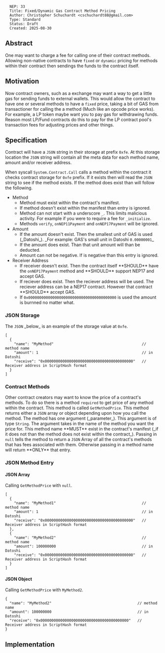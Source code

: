 <pre>
  NEP: 33
  Title: Fixed/Dynamic Gas Contract Method Pricing
  Author: Christopher Schuchardt <cschuchardt88@gmail.com>
  Type: Standard
  Status: Draft
  Created: 2025-08-30
</pre>

==Abstract==

One may want to charge a fee for calling one of their contract methods. Allowing non-native contracts to have <code>fixed</code> or <code>dynamic</code>
pricing for methods within their contract then sendings the funds to the contract itself.

==Motivation==

Now contract owners, such as a exchange may want a way to get a little gas for sending funds to external wallets. This would allow the contract to have
one or several methods to have a <code>fixed</code> price, taking a bit of GAS from transactioner for calling the a method (Much like an opcode price works).
For example, a LP token maybe want you to pay gas for withdrawing funds. Reason most LP/Fund contracts do this to pay for the LP contract pool's 
transaction fees for adjusting prices and other things.

==Specification==

Contract will have a <code>JSON</code> string in their storage at prefix <code>0xfe</code>. At this storage location the <code>JSON</code> string will
contain all the meta data for each method name, amount and/or receiver address. 

When syscall <code>System.Contract.Call</code> calls a method within the contract it checks contract storage for <code>0xfe</code> prefix. If it exists
then will read the <code>JSON</code> string to see if the method exists. If the method does exist than will follow the following.

* Method
** Method must exist within the contract's manifest.
** If method doesn't exist within the manifest than entry is ignored.
** Method can not start with a underscore <code>_</code>. This limits malicious activity. For example if you were to require a fee for <code>_initialize</code>.
** Methods <code>verify</code>, <code>onNEP11Payment</code> and <code>onNEP17Payment</code> will be ignored.
* Amount
** If the amount doesn't exist. Then the smallest unit of GAS is used (_Datoshi_). _For example: GAS's small unit in Datoshi <code>0.00000001</code>_
** If the amount does exist. Than that unit amount will than be deducted.
** Amount can not be negative. If is negative than this entry is ignored.
* Receiver Address
** If receiver doesn't exist. Then the contract itself **SHOULD** have the <code>onNEP17Payment</code> method and **SHOULD** support NEP17 and accept GAS.
** If reciever does exist. Then the reciever address will be used. The reciever address can be a NEP17 contract. However that contract **SHOULD** accept GAS.
** If <code>0x0000000000000000000000000000000000000000</code> is used the amount is burnned no matter what.

===JSON Storage===

The <code>JSON</code> _below_ is an example of the storage value at <code>0xfe</code>.

<pre>
[
  {
    "name": "MyMethod"                                        // method name
    "amount": 1                                               // in Datoshi
    "receive": "0x0000000000000000000000000000000000000000"   // Receiver address in ScriptHash format
  }
]
</pre>

===Contract Methods===

Other contract creators may want to know the price of a contract's methods. To do so there is a method <code>required</code> to get price of any method
within the contract. This method is called <code>GetMethodPrice</code>. This method returns either a <code>JSON</code> array or object depending upon
how you call the method. The method has one argument (_parameter_). This argument is of type <code>String</code>. The argument takes in the name of the
method you want the price for. This method name **MUST** exist in the contract's manifest (_if it does not than the method does not exist within the contract_).
Passing in <code>null</code> tells the method to return a <code>JSON</code> Array of all the contract's methods that has fees associated with them. Otherwise
passing in a method name will return **ONLY** that entry. 

===JSON Method Entry===

====JSON Array====

Calling <code>GetMethodPrice</code> with <code>null</code>.
<pre>
[
  {
    "name": "MyMethod1"                                       // method name
    "amount": 1                                               // in Datoshi
    "receive": "0x0000000000000000000000000000000000000000"   // Receiver address in ScriptHash format
  },
  {
    "name": "MyMethod2"                                       // method name
    "amount": 100000000                                       // in Datoshi
    "receive": "0x0000000000000000000000000000000000000000"   // Receiver address in ScriptHash format
  }
]
</pre>

====JSON Object====

Calling <code>GetMethodPrice</code> with <code>MyMethod2</code>.
<pre>
{
  "name": "MyMethod2"                                       // method name
  "amount": 100000000                                       // in Datoshi
  "receive": "0x0000000000000000000000000000000000000000"   // Receiver address in ScriptHash format
}
</pre>

==Implementation==
